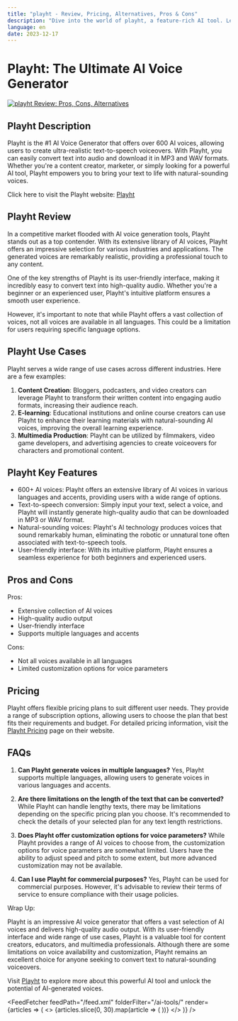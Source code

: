 ```yaml
---
title: "playht - Review, Pricing, Alternatives, Pros & Cons"
description: "Dive into the world of playht, a feature-rich AI tool. Learn about its features, pricing, and how it's making an impact. Don't miss out!"
language: en
date: 2023-12-17
---
```

        
# Playht: The Ultimate AI Voice Generator


<BlogHeader />


[![playht Review: Pros, Cons, Alternatives](/ai-tools/playht.png)](https://play.ht/)



## Playht Description

Playht is the #1 AI Voice Generator that offers over 600 AI voices, allowing users to create ultra-realistic text-to-speech voiceovers. With Playht, you can easily convert text into audio and download it in MP3 and WAV formats. Whether you're a content creator, marketer, or simply looking for a powerful AI tool, Playht empowers you to bring your text to life with natural-sounding voices.

Click here to visit the Playht website: [Playht](https://play.ht/)

## Playht Review

In a competitive market flooded with AI voice generation tools, Playht stands out as a top contender. With its extensive library of AI voices, Playht offers an impressive selection for various industries and applications. The generated voices are remarkably realistic, providing a professional touch to any content.

One of the key strengths of Playht is its user-friendly interface, making it incredibly easy to convert text into high-quality audio. Whether you're a beginner or an experienced user, Playht's intuitive platform ensures a smooth user experience.

However, it's important to note that while Playht offers a vast collection of voices, not all voices are available in all languages. This could be a limitation for users requiring specific language options.

## Playht Use Cases

Playht serves a wide range of use cases across different industries. Here are a few examples:

1. **Content Creation**: Bloggers, podcasters, and video creators can leverage Playht to transform their written content into engaging audio formats, increasing their audience reach.
2. **E-learning**: Educational institutions and online course creators can use Playht to enhance their learning materials with natural-sounding AI voices, improving the overall learning experience.
3. **Multimedia Production**: Playht can be utilized by filmmakers, video game developers, and advertising agencies to create voiceovers for characters and promotional content.

## Playht Key Features

- 600+ AI voices: Playht offers an extensive library of AI voices in various languages and accents, providing users with a wide range of options.
- Text-to-speech conversion: Simply input your text, select a voice, and Playht will instantly generate high-quality audio that can be downloaded in MP3 or WAV format.
- Natural-sounding voices: Playht's AI technology produces voices that sound remarkably human, eliminating the robotic or unnatural tone often associated with text-to-speech tools.
- User-friendly interface: With its intuitive platform, Playht ensures a seamless experience for both beginners and experienced users.

## Pros and Cons

Pros:
- Extensive collection of AI voices
- High-quality audio output
- User-friendly interface
- Supports multiple languages and accents

Cons:
- Not all voices available in all languages
- Limited customization options for voice parameters

## Pricing

Playht offers flexible pricing plans to suit different user needs. They provide a range of subscription options, allowing users to choose the plan that best fits their requirements and budget. For detailed pricing information, visit the [Playht Pricing](https://play.ht/pricing) page on their website.

## FAQs

1. **Can Playht generate voices in multiple languages?**
Yes, Playht supports multiple languages, allowing users to generate voices in various languages and accents.

2. **Are there limitations on the length of the text that can be converted?**
While Playht can handle lengthy texts, there may be limitations depending on the specific pricing plan you choose. It's recommended to check the details of your selected plan for any text length restrictions.

3. **Does Playht offer customization options for voice parameters?**
While Playht provides a range of AI voices to choose from, the customization options for voice parameters are somewhat limited. Users have the ability to adjust speed and pitch to some extent, but more advanced customization may not be available.

4. **Can I use Playht for commercial purposes?**
Yes, Playht can be used for commercial purposes. However, it's advisable to review their terms of service to ensure compliance with their usage policies.

Wrap Up:

Playht is an impressive AI voice generator that offers a vast selection of AI voices and delivers high-quality audio output. With its user-friendly interface and wide range of use cases, Playht is a valuable tool for content creators, educators, and multimedia professionals. Although there are some limitations on voice availability and customization, Playht remains an excellent choice for anyone seeking to convert text to natural-sounding voiceovers.

Visit [Playht](https://play.ht/) to explore more about this powerful AI tool and unlock the potential of AI-generated voices.


<AdComponent />


<FeedFetcher feedPath="/feed.xml" folderFilter="/ai-tools/" render={articles => (
    <>
        <Cards>
            {articles.slice(0, 30).map(article => (
                <Card key={article.link} title={article.title} href={article.link} />
            ))}
        </Cards>
    </>
)} />


